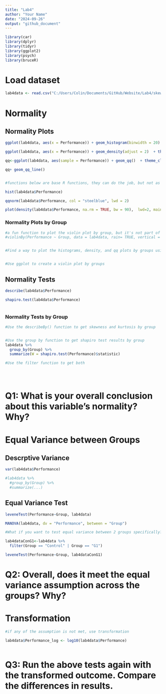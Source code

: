 ---
title: "Lab4"
author: "Your Name"
date: "2024-09-26"
output: "github_document"
---

```{r}
library(car)
library(dplyr)
library(tidyr)
library(ggplot2)
library(psych)
library(bruceR)

```

# Load dataset
```{r}

lab4data <- read.csv("C:/Users/Colin/Documents/GitHub/Website/Lab4/skewed.csv")


```


# Normality
## Normality Plots
```{r}


ggplot(lab4data, aes(x = Performance)) + geom_histogram(binwidth = 20) + theme_classic()

ggplot(lab4data, aes(x = Performance)) + geom_density(adjust = 2)  + theme_classic()

qq<-ggplot(lab4data, aes(sample = Performance)) + geom_qq()  + theme_classic()

qq+ geom_qq_line()


#functions below are base R functions, they can do the job, but not as customizable as ggplot

hist(lab4data$Performance)

qqnorm(lab4data$Performance, col = "steelblue", lwd = 2)

plot(density(lab4data$Performance, na.rm = TRUE, bw = 90),  lwd=2, main = "")

```

### Normality Plots by Group
```{r}

#a fun function to plot the violin plot by group, but it's not part of ggplot
#violinBy(Performance ~ Group, data = lab4data, rain= TRUE, vertical = FALSE)


#Find a way to plot the histograms, density, and qq plots by groups using ggplot


#Use ggplot to create a violin plot by groups


```


## Normality Tests
```{r}

describe(lab4data$Performance)

shapiro.test(lab4data$Performance)



```

### Normality Tests by Group
```{r}

#Use the describeBy() function to get skewness and kurtosis by group


#Use the group by function to get shapiro test results by group
lab4data %>%
  group_by(Group) %>%
  summarize(W = shapiro.test(Performance)$statistic)

#Use the filter function to get both





```
# Q1: What is your overall conclusion about this variable's normality? Why?



# Equal Variance between Groups
## Descrptive Variance
```{r}

var(lab4data$Performance)

#lab4data %>%
  #group_by(Group) %>%
  #summarize(...)


```

## Equal Variance Test
```{r}


leveneTest(Performance~Group, lab4data)

MANOVA(lab4data, dv = "Performance", between = "Group")

#What if you want to test equal variance between 2 groups specifically? 

lab4dataConG1<-lab4data %>%
  filter(Group == "Control" | Group == "G1")

leveneTest(Performance~Group, lab4dataConG1)


```

# Q2: Overall, does it meet the equal variance assumption across the groups? Why?

# Transformation
```{r}

#if any of the assumption is not met, use transformation 

lab4data$Performance_log <- log10(lab4data$Performance)



```

# Q3: Run the above tests again with the transformed outcome. Compare the differences in results. 